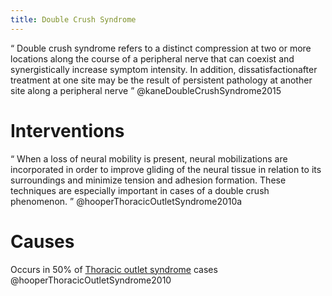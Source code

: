 ```yaml
---
title: Double Crush Syndrome
---
```


<q> Double crush syndrome refers to a distinct compression at two or more
locations along the course of a peripheral nerve that can coexist and synergistically increase symptom intensity.
In addition, dissatisfactionafter treatment at one site may be the result of persistent pathology at
another site along a peripheral nerve </q>
@kaneDoubleCrushSyndrome2015 



# Interventions

<q> When a loss of neural mobility is present, neural mobilizations are incorporated in order to improve gliding of the neural tissue in relation to its surroundings and minimize tension and adhesion formation.
These techniques are especially important in cases of a double crush phenomenon. </q> @hooperThoracicOutletSyndrome2010a


# Causes

Occurs in 50% of [Thoracic outlet syndrome]({{< var ref-thoracic-outlet.syndrome >}}) cases @hooperThoracicOutletSyndrome2010

